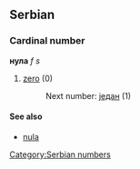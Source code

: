 ==Serbian==
===Cardinal number===
'''нула''' ''f s''
#[[zero]] (0)
#:Next number: [[један]] (1)
====See also====
*[[nula]]
[[Category:Serbian numbers]]